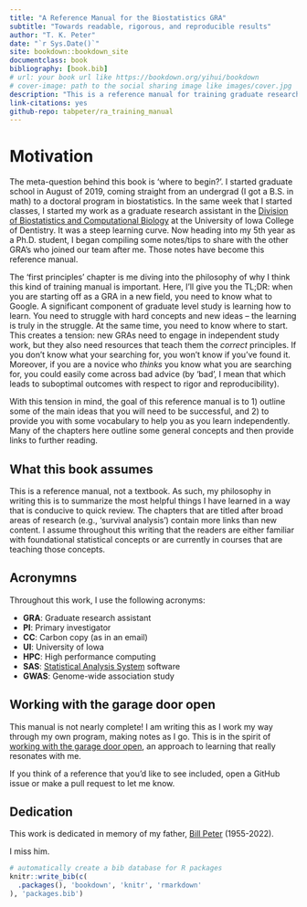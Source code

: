 ```yaml
--- 
title: "A Reference Manual for the Biostatistics GRA"
subtitle: "Towards readable, rigorous, and reproducible results"
author: "T. K. Peter"
date: "`r Sys.Date()`"
site: bookdown::bookdown_site
documentclass: book
bibliography: [book.bib]
# url: your book url like https://bookdown.org/yihui/bookdown
# cover-image: path to the social sharing image like images/cover.jpg
description: "This is a reference manual for training graduate research assistants in biostatistics and related fields."
link-citations: yes
github-repo: tabpeter/ra_training_manual
---
```


# Motivation 

The meta-question behind this book is 'where to begin?'. I started graduate school in August of 2019, coming straight from an undergrad (I got a B.S. in math) to a doctoral program in biostatistics. In the same week that I started classes, I started my work as a graduate research assistant in the [Division of Biostatistics and Computational Biology](https://dentistry.uiowa.edu/research/biostatistics-and-computational-biology) at the University of Iowa College of Dentistry. It was a steep learning curve. Now heading into my 5th year as a Ph.D. student, I began compiling some notes/tips to share with the other GRA's who joined our team after me. Those notes have become this reference manual. 

The 'first principles' chapter is me diving into the philosophy of why I think this kind of training manual is important. Here, I'll give you the TL;DR: when you are starting off as a GRA in a new field, you need to know what to Google. A significant component of graduate level study is learning how to learn. You need to struggle with hard concepts and new ideas -- the learning is truly in the struggle. At the same time, you need to know where to start. This creates a tension: new GRAs need to engage in independent study work, but they also need resources that teach them the *correct* principles. If you don't know what your searching for, you won't know if you've found it. Moreover, if you are a novice who *thinks* you know what you are searching for, you could easily come across bad advice (by 'bad', I mean that which leads to suboptimal outcomes with respect to rigor and reproducibility). 

With this tension in mind, the goal of this reference manual is to 1) outline some of the main ideas that you will need to be successful, and 2) to provide you with some vocabulary to help you as you learn independently. Many of the chapters here outline some general concepts and then provide links to further reading. 


## What this book assumes 

This is a reference manual, not a textbook. As such, my philosophy in writing this is to summarize the most helpful things I have learned in a way that is conducive to quick review. The chapters that are titled after broad areas of research (e.g., 'survival analysis') contain more links than new content. I assume throughout this writing that the readers are either familiar with foundational statistical concepts or are currently in courses that are teaching those concepts. 

## Acronymns 

Throughout this work, I use the following acronyms: 

  - **GRA**: Graduate research assistant
  - **PI**: Primary investigator 
  - **CC**: Carbon copy (as in an email)
  - **UI**: University of Iowa 
  - **HPC**: High performance computing 
  - **SAS**: [Statistical Analysis System](https://en.wikipedia.org/wiki/SAS_(software)) software
  - **GWAS**: Genome-wide association study 

## Working with the garage door open 

This manual is not nearly complete! I am writing this as I work my way through my own program, making notes as I go. This is in the spirit of [working with the garage door open](https://notes.andymatuschak.org/About_these_notes?stackedNotes=z21cgR9K3UcQ5a7yPsj2RUim3oM2TzdBByZu), an approach to learning that really resonates with me. 

If you think of a reference that you'd like to see included, open a GitHub issue or make a pull request to let me know. 


## Dedication 

This work is dedicated in memory of my father, [Bill Peter](https://www.hendersonvillefh.com/obituary/William-Peter) (1955-2022). 

I miss him. 

```r
# automatically create a bib database for R packages
knitr::write_bib(c(
  .packages(), 'bookdown', 'knitr', 'rmarkdown'
), 'packages.bib')
```
